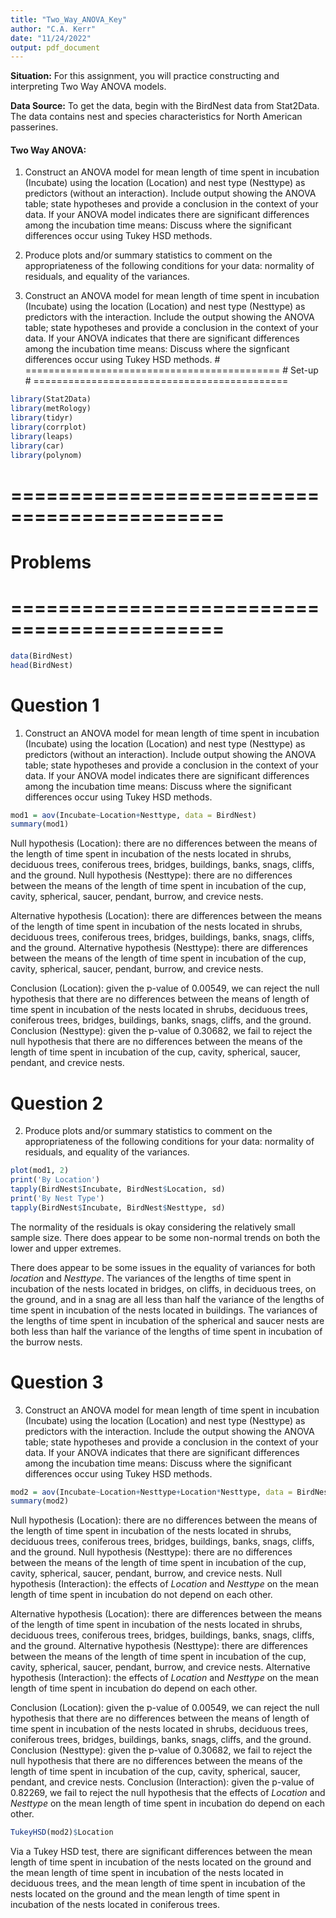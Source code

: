 ---
title: "Two_Way_ANOVA_Key"
author: "C.A. Kerr"
date: "11/24/2022"
output: pdf_document
---

__Situation:__ For this assignment, you will practice constructing and interpreting Two Way ANOVA models. 

__Data Source:__ To get the data, begin with the BirdNest data from Stat2Data. The data contains nest and species characteristics for North American passerines.

#### Two Way ANOVA: ####
1. Construct an ANOVA model for mean length of time spent in incubation (Incubate) using the location (Location) and nest type (Nesttype) as predictors (without an interaction). Include output showing the ANOVA table; state hypotheses and provide a conclusion in the context of your data. If your ANOVA model indicates there are significant differences among the incubation time means: Discuss where the significant differences occur using Tukey HSD methods. 

2. Produce plots and/or summary statistics to comment on the appropriateness of the following conditions for your data: normality of residuals, and equality of the variances. 

3. Construct an ANOVA model for mean length of time spent in incubation (Incubate) using the location (Location) and nest type (Nesttype) as predictors with the interaction. Include the output showing the ANOVA table; state hypotheses and provide a conclusion in the context of your data. If your ANOVA indicates that there are significant differences among the incubation time means: Discuss where the signficant differences occur using Tukey HSD methods.
# ============================================
# Set-up
# ============================================
```{r}
library(Stat2Data)
library(metRology)
library(tidyr)
library(corrplot)
library(leaps)
library(car)
library(polynom)
```

# ============================================
# Problems
# ============================================
```{r}
data(BirdNest)
head(BirdNest)
```
# Question 1
1. Construct an ANOVA model for mean length of time spent in incubation (Incubate) using the location (Location) and nest type (Nesttype) as predictors (without an interaction). Include output showing the ANOVA table; state hypotheses and provide a conclusion in the context of your data. If your ANOVA model indicates there are significant differences among the incubation time means: Discuss where the significant differences occur using Tukey HSD methods. 
```{r}
mod1 = aov(Incubate~Location+Nesttype, data = BirdNest)
summary(mod1)
```
Null hypothesis (Location): there are no differences between the means of the length of time spent in incubation of the nests located in shrubs, deciduous trees, coniferous trees, bridges, buildings, banks, snags, cliffs, and the ground. 
Null hypothesis (Nesttype): there are no differences between the means of the length of time spent in incubation of the cup, cavity, spherical, saucer, pendant, burrow, and crevice nests. 


Alternative hypothesis (Location): there are differences between the means of the length of time spent in incubation of the nests located in shrubs, deciduous trees, coniferous trees, bridges, buildings, banks, snags, cliffs, and the ground. 
Alternative hypothesis (Nesttype): there are differences between the means of the length of time spent in incubation of the cup, cavity, spherical, saucer, pendant, burrow, and crevice nests.


Conclusion (Location): given the p-value of 0.00549, we can reject the null hypothesis that there are no differences between the means of length of time spent in incubation of the nests located in shrubs, deciduous trees, coniferous trees, bridges, buildings, banks, snags, cliffs, and the ground. 
Conclusion (Nesttype): given the p-value of 0.30682, we fail to reject the null hypothesis that there are no differences between the means of the length of time spent in incubation of the cup, cavity, spherical, saucer, pendant, and crevice nests.


# Question 2
2. Produce plots and/or summary statistics to comment on the appropriateness of the following conditions for your data: normality of residuals, and equality of the variances. 
```{r}
plot(mod1, 2)
print('By Location')
tapply(BirdNest$Incubate, BirdNest$Location, sd)
print('By Nest Type')
tapply(BirdNest$Incubate, BirdNest$Nesttype, sd)
```
The normality of the residuals is okay considering the relatively small sample size. There does appear to be some non-normal trends on both the lower and upper extremes. 

There does appear to be some issues in the equality of variances for both _location_ and _Nesttype_. The variances of the lengths of time spent in incubation of the nests located in bridges, on cliffs, in deciduous trees, on the ground, and in a snag are all less than half the variance of the lengths of time spent in incubation of the nests located in buildings. The variances of the lengths of time spent in incubation of the spherical and saucer nests are both less than half the variance of the lengths of time spent in incubation of the burrow nests.



# Question 3
3. Construct an ANOVA model for mean length of time spent in incubation (Incubate) using the location (Location) and nest type (Nesttype) as predictors with the interaction. Include the output showing the ANOVA table; state hypotheses and provide a conclusion in the context of your data. If your ANOVA indicates that there are significant differences among the incubation time means: Discuss where the significant differences occur using Tukey HSD methods.
```{r}
mod2 = aov(Incubate~Location+Nesttype+Location*Nesttype, data = BirdNest)
summary(mod2)
```
Null hypothesis (Location): there are no differences between the means of the length of time spent in incubation of the nests located in shrubs, deciduous trees, coniferous trees, bridges, buildings, banks, snags, cliffs, and the ground. 
Null hypothesis (Nesttype): there are no differences between the means of the length of time spent in incubation of the cup, cavity, spherical, saucer, pendant, burrow, and crevice nests. 
Null hypothesis (Interaction): the effects of _Location_ and _Nesttype_ on the mean length of time spent in incubation do not depend on each other. 

Alternative hypothesis (Location): there are differences between the means of the length of time spent in incubation of the nests located in shrubs, deciduous trees, coniferous trees, bridges, buildings, banks, snags, cliffs, and the ground. 
Alternative hypothesis (Nesttype): there are differences between the means of the length of time spent in incubation of the cup, cavity, spherical, saucer, pendant, burrow, and crevice nests.
Alternative hypothesis (Interaction): the effects of _Location_ and _Nesttype_ on the mean length of time spent in incubation do depend on each other. 

Conclusion (Location): given the p-value of 0.00549, we can reject the null hypothesis that there are no differences between the means of length of time spent in incubation of the nests located in shrubs, deciduous trees, coniferous trees, bridges, buildings, banks, snags, cliffs, and the ground. 
Conclusion (Nesttype): given the p-value of 0.30682, we fail to reject the null hypothesis that there are no differences between the means of the length of time spent in incubation of the cup, cavity, spherical, saucer, pendant, and crevice nests.
Conclusion (Interaction): given the p-value of 0.82269, we fail to reject the null hypothesis that the effects of _Location_ and _Nesttype_ on the mean length of time spent in incubation do depend on each other.

```{r}
TukeyHSD(mod2)$Location
```
Via a Tukey HSD test, there are significant differences between the mean length of time spent in incubation of the nests located on the ground and the mean length of time spent in incubation of the nests located in deciduous trees, and the mean length of time spent in incubation of the nests located on the ground and the mean length of time spent in incubation of the nests located in coniferous trees. 
